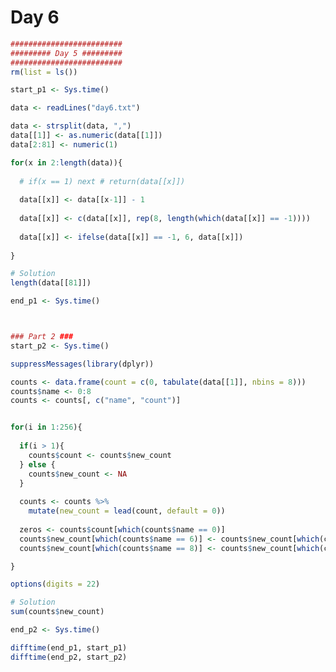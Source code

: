 # Day 6

```r
#########################
######### Day 5 #########
#########################
rm(list = ls())

start_p1 <- Sys.time()

data <- readLines("day6.txt")

data <- strsplit(data, ",")
data[[1]] <- as.numeric(data[[1]])
data[2:81] <- numeric(1)

for(x in 2:length(data)){
  
  # if(x == 1) next # return(data[[x]])
  
  data[[x]] <- data[[x-1]] - 1
  
  data[[x]] <- c(data[[x]], rep(8, length(which(data[[x]] == -1))))
  
  data[[x]] <- ifelse(data[[x]] == -1, 6, data[[x]])
  
}

# Solution
length(data[[81]])

end_p1 <- Sys.time()



### Part 2 ###
start_p2 <- Sys.time()

suppressMessages(library(dplyr))

counts <- data.frame(count = c(0, tabulate(data[[1]], nbins = 8)))
counts$name <- 0:8
counts <- counts[, c("name", "count")]


for(i in 1:256){
  
  if(i > 1){
    counts$count <- counts$new_count
  } else {
    counts$new_count <- NA
  }
  
  counts <- counts %>% 
    mutate(new_count = lead(count, default = 0))
  
  zeros <- counts$count[which(counts$name == 0)]
  counts$new_count[which(counts$name == 6)] <- counts$new_count[which(counts$name == 6)] + zeros
  counts$new_count[which(counts$name == 8)] <- counts$new_count[which(counts$name == 8)] + zeros

}

options(digits = 22)

# Solution
sum(counts$new_count)

end_p2 <- Sys.time()

difftime(end_p1, start_p1)
difftime(end_p2, start_p2)

```
